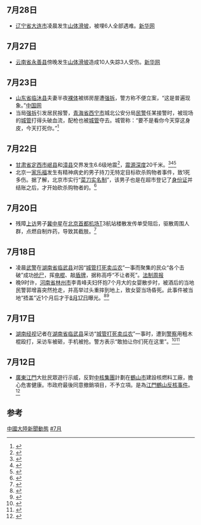 <noinclude>{{MonthInNewsChina|2013|7}}</noinclude>

== 7月28日 ==

* [[辽宁省|辽宁省]][[大连市|大连市]]凌晨发生[[山体滑坡|山体滑坡]]，被埋6人全部遇难。[http://news.163.com/13/0728/09/94S2CLEV0001124J.html 新华网]{{Wayback|url=http://news.163.com/13/0728/09/94S2CLEV0001124J.html |date=20181001210445 }}

== 7月27日 ==

* [[云南省|云南省]][[永善县|永善县]]傍晚发生[[山体滑坡|山体滑坡]]造成10人失踪3人受伤。[http://news.163.com/13/0728/09/94S452LV0001124J.html 新华网]{{Wayback|url=http://news.163.com/13/0728/09/94S452LV0001124J.html |date=20181001191147 }}

== 7月23日 ==

* [[山东省|山东省]][[临沐县|临沐县]]夫妻半夜[[裸体|裸体]]被绑房屋遭[[强拆|强拆]]，警方称不便立案，“这是普遍现象。”[http://news.qq.com/a/20130723/001154.htm 中国网]{{Wayback|url=http://news.qq.com/a/20130723/001154.htm |date=20200608165516 }}
* 当局[[强拆|强拆]]引发居民报警，[[青海省|青海省]][[西宁市|西宁市]]城北公安分局[[民警|民警]]任某接警时，被现场的[[城管|城管]]打得头破血流，配枪也被[[城管|城管]]夺去。城管称：“要不是看你今天穿这身皮，今天打死你。”<ref>{{Cite news |url=https://web.archive.org/web/20130728045159/http://news.163.com/13/0726/05/94MF9F7A00011229.html |title=青海西宁城管被曝围殴警察并夺走枪支_网易新闻中心 |date=2013-07-28 |accessdate=2021-12-16}}</ref>

== 7月22日 ==

* [[甘肃省|甘肃省]][[定西市|定西市]][[岷县|岷县]]和[[漳县|漳县]]交界发生6.6级地震<ref>{{Cite news |url=http://covid-19.chinadaily.com.cn/micro-reading/dzh/2013-07-22/content_9639990.html |title=甘肃岷县漳县交界发生6.6级地震 西安震感强烈- Micro Reading |accessdate=2021-12-16 |archive-date=2021-12-16 |archive-url=https://web.archive.org/web/20211216070051/http://covid-19.chinadaily.com.cn/micro-reading/dzh/2013-07-22/content_9639990.html }}</ref>，[[震源深度|震源深度]]20千米。<ref>{{Cite news |url=https://news.qq.com/a/20130722/004387.htm |title=定西市塔子乡太和村受灾严重 房屋几乎全毁_新闻_腾讯网 |accessdate=2021-12-16 |archive-date=2021-12-16 |archive-url=https://web.archive.org/web/20211216070041/https://news.qq.com/a/20130722/004387.htm }}</ref><ref>{{Cite news |url=https://www.chinanews.com.cn/gn/2013/07-22/5066883.shtml |title=甘肃岷县漳县交界发生6.6级地震 西安震感强烈-中新网 |accessdate=2021-12-16 |archive-date=2021-12-16 |archive-url=https://web.archive.org/web/20211216070028/https://www.chinanews.com.cn/gn/2013/07-22/5066883.shtml }}</ref><ref>{{Cite news |url=http://cpc.people.com.cn/n/2013/0723/c83083-22289496.html |title=热点解读：甘肃岷县、漳县交界发生6.6级地震——震中直击--新闻报道-人民网 |accessdate=2021-12-16 |archive-date=2021-12-16 |archive-url=https://web.archive.org/web/20211216070032/http://cpc.people.com.cn/n/2013/0723/c83083-22289496.html }}</ref>
* 北京一[[家乐福|家乐福]]发生有精神病史的男子持刀无特定目标砍杀购物者事件，致1死多伤。据了解，北京市实行“[[菜刀实名制|菜刀实名制]]”，该男子也是在超市登记了[[身份证|身份证]]并结账之后，才开始砍杀购物者的。<ref>{{Cite news |url=http://archive.md/sDVuz |title=北京超市血案续：凶手实名买刀 家乐福暂停售刀-法制网 |date=2013-07-24 |accessdate=2021-12-16 |archive-date=2013-07-24 |archive-url=https://archive.today/20130724155411/http://www.legaldaily.com.cn/index_article/content/2013-07/23/content_4690542_2.htm }}</ref>

== 7月20日 ==

* 残障[[上访|上访]]男子[[冀中星|冀中星]]在[[北京首都机场|北京首都机场]]T3航站楼散发传单受阻后，驱散周围人群，点燃自制炸药，导致其截肢。<ref>{{Cite news |url=https://web.archive.org/web/20130725062651/http://news.163.com/13/0722/02/94BS224700014AED.html |title=山东鄄城确认冀中星在东莞被治安员打残_网易新闻中心 |date=2013-07-25 |accessdate=2021-12-16}}</ref>

== 7月18日 ==

* 凌晨[[武警|武警]]在[[湖南省|湖南省]][[临武县|临武县]]对因“[[2013年湖南临武群体事件|城管打死卖瓜农]]”一事而聚集的民众“各个击破”成功[[抢尸|抢尸]]，挥[[电棍|电棍]]、敲[[盾牌|盾牌]]，据称高呼“不让者死”。[http://news.163.com/photoview/00AP0001/36369.html 法制周报]{{Wayback|url=http://news.163.com/photoview/00AP0001/36369.html |date=20200608165528 }}
* 晚9时许，[[河南省|河南省]][[林州市|林州市]]李青峰夫妇怀抱7个月大的女婴散步时，被酒后的当地民警郭增喜突然抢走，并高举过头重摔到地上，致女婴当场昏死。此事件被当地“捂盖”近1个月后才于[[8月17日|8月17日]]曝光。<ref>{{Cite news |url=http://china.cnr.cn/xwwgf/201308/t20130819_513362196.shtml |title=林州警察摔婴案：女婴家长否认收到赔款被封口 |accessdate=2021-12-16 |archive-date=2021-12-16 |archive-url=https://web.archive.org/web/20211216065136/http://china.cnr.cn/xwwgf/201308/t20130819_513362196.shtml }}</ref><ref>{{Cite news |url=http://china.cnr.cn/yaowen/201308/t20130820_513366161.shtml |title=被民警摔伤女婴家长否认收私下赔款 恐孩子有后遗症 |accessdate=2021-12-16 |archive-date=2021-12-16 |archive-url=https://web.archive.org/web/20211216065132/http://china.cnr.cn/yaowen/201308/t20130820_513366161.shtml }}</ref>

== 7月17日 ==

* [[湖南经视|湖南经视]]记者在[[湖南省|湖南省]][[临武县|临武县]]采访“[[2013年湖南临武群体事件|城管打死卖瓜农]]”一事时，遭到[[警察|警察]]用粗木棍殴打，采访车被砸，手机被抢。警方表示“敢拍让你们死在这里”。<ref>{{Cite news |url=http://zqb.cyol.com/html/2013-08/08/nw.D110000zgqnb_20130808_1-03.htm |title=“临武城管打死瓜农”成官方应对最差事件-中国青年报 |accessdate=2021-12-16 |archive-date=2017-05-20 |archive-url=https://web.archive.org/web/20170520062326/http://zqb.cyol.com/html/2013-08/08/nw.D110000zgqnb_20130808_1-03.htm }}</ref><ref>{{Cite news |url=https://www.chinanews.com.cn/fz/2013/07-21/5066090.shtml |title=湖南临武瓜农赔偿金两天到位 家属称有难言之苦-中新网 |accessdate=2021-12-16 |archive-date=2021-12-16 |archive-url=https://web.archive.org/web/20211216065131/https://www.chinanews.com.cn/fz/2013/07-21/5066090.shtml }}</ref>

== 7月12日 ==

* [[廣東|廣東]][[江門|江門]]大批民眾遊行示威，反對[[中核集團|中核集團]]計劃在[[鶴山市|鶴山市]]建設核燃料工廠，擔心危害健康。市政府最後同意撤銷項目，不予立項。是為[[江門鶴山反核事件|江門鶴山反核事件]]。<ref>{{Cite news |url=https://web.archive.org/web/20130716185021/http://ndgd.oeeee.com/html/201307/13/82692.html |title=广东江门鹤山核燃料项目取消_广东_南都网 |date=2013-07-16 |accessdate=2021-12-16}}</ref>

==参考==
{{reflist}}
<noinclude>
[[Category:2013年10月|中國大陸新聞動態]]
[[Category:2013年中國|#7月]]
</noinclude>